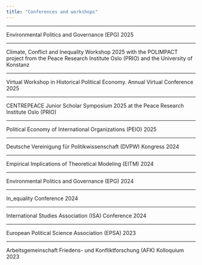 ---
title: "Conferences and workshops"
---

----

Environmental Politics and Governance (EPG) 2025

----

Climate, Conflict and Inequality Workshop 2025 with the POLIMPACT project from the Peace Research Institute Oslo (PRIO) and the University of Konstanz

----

Virtual Workshop in Historical Political Economy. Annual Virtual Conference 2025

----

CENTREPEACE Junior Scholar Symposium 2025 at the Peace Research Institute Oslo (PRIO)

----

Political Economy of International Organizations (PEIO) 2025

----

Deutsche Vereinigung für Politikwissenschaft (DVPW) Kongress 2024

----

Empirical Implications of Theoretical Modeling (EITM) 2024

----

Environmental Politics and Governance (EPG) 2024

----

In_equality Conference 2024

----

International Studies Association (ISA) Conference 2024

----

European Political Science Association (EPSA) 2023

----

Arbeitsgemeinschaft Friedens- und Konfliktforschung (AFK) Kolloquium 2023

